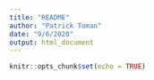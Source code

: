```yaml
---
title: "README"
author: "Patrick Toman"
date: "9/6/2020"
output: html_document
---
```


```r
knitr::opts_chunk$set(echo = TRUE)
```


\section{\underline{Problems}}

\begin{itemize}
  \item When compiling the book several packages were not yet installed - as we run the compilation, R will give an error message stating which libraries are missing which we can then install from eith CRAN or GitHub and then re-run the process. 
  \item Needed to update R and re-install rtools for the most recent version - can be done via 'installr' library and looking up rtools installation online
  \item Needed to make sure RStudio recognizes the updated version of rtools - look up online how to do this. 
\end{itemize}